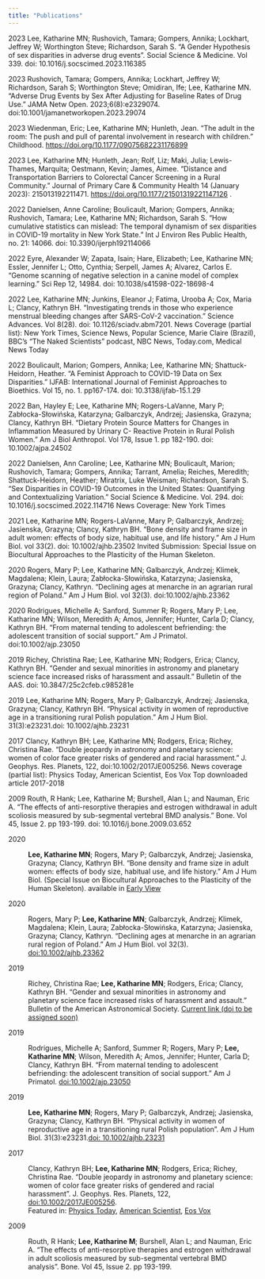 ```yaml
---
title: "Publications"
---
```


2023 Lee, Katharine MN; Rushovich, Tamara; Gompers, Annika; Lockhart, Jeffrey W; Worthington Steve; Richardson, Sarah S. “A Gender Hypothesis of sex disparities in adverse drug events”. Social Science & Medicine. Vol 339. doi: 10.1016/j.socscimed.2023.116385

2023 Rushovich, Tamara; Gompers, Annika; Lockhart, Jeffrey W; Richardson, Sarah S; Worthington Steve; Omidiran, Ife; Lee, Katharine MN. “Adverse Drug Events by Sex After Adjusting for Baseline Rates of Drug Use.” JAMA Netw Open. 2023;6(8):e2329074. doi:10.1001/jamanetworkopen.2023.29074

2023 Wiedenman, Eric; Lee, Katharine MN; Hunleth, Jean. “The adult in the room: The push and pull of parental involvement in research with children.” Childhood. <https://doi.org/10.1177/09075682231176899>

2023 Lee, Katharine MN; Hunleth, Jean; Rolf, Liz; Maki, Julia; Lewis-Thames, Marquita; Oestmann, Kevin; James, Aimee. “Distance and Transportation Barriers to Colorectal Cancer Screening in a Rural Community.” Journal of Primary Care & Community Health 14 (January 2023): 215013192211471. <https://doi.org/10.1177/21501319221147126> .

2022 Danielsen, Anne Caroline; Boulicault, Marion; Gompers, Annika; Rushovich, Tamara; Lee, Katharine MN; Richardson, Sarah S. “How cumulative statistics can mislead: The temporal dynamism of sex disparities in COVID-19 mortality in New York State.” Int J Environ Res Public Health, no. 21: 14066. doi: 10.3390/ijerph192114066

2022 Eyre, Alexander W; Zapata, Isain; Hare, Elizabeth; Lee, Katharine MN; Essler, Jennifer L; Otto, Cynthia; Serpell, James A; Alvarez, Carlos E. “Genome scanning of negative selection in a canine model of complex learning.” Sci Rep 12, 14984. doi: 10.1038/s41598-022-18698-4

2022 Lee, Katharine MN; Junkins, Eleanor J; Fatima, Urooba A; Cox, Maria L; Clancy, Kathryn BH. “Investigating trends in those who experience menstrual bleeding changes after SARS-CoV-2 vaccination.” Science Advances. Vol 8(28). doi: 10.1126/sciadv.abm7201. News Coverage (partial list): New York Times, Science News, Popular Science, Marie Claire (Brazil), BBC’s “The Naked Scientists” podcast, NBC News, Today.com, Medical News Today

2022 Boulicault, Marion; Gompers, Annika; Lee, Katharine MN; Shattuck-Heidorn, Heather. “A Feminist Approach to COVID-19 Data on Sex Disparities.” IJFAB: International Journal of Feminist Approaches to Bioethics. Vol 15, no. 1. pp167-174. doi: 10.3138/ijfab-15.1.29

2022 Ban, Hayley E; Lee, Katharine MN; Rogers-LaVanne, Mary P; Zabłocka-Słowińska, Katarzyna; Galbarczyk, Andrzej; Jasienska, Grazyna; Clancy, Kathryn BH. “Dietary Protein Source Matters for Changes in Inflammation Measured by Urinary C- Reactive Protein in Rural Polish Women.” Am J Biol Anthropol. Vol 178, Issue 1. pp 182-190. doi: 10.1002/ajpa.24502

2022 Danielsen, Ann Caroline; Lee, Katharine MN; Boulicault, Marion; Rushovich, Tamara; Gompers, Annika; Tarrant, Amelia; Reiches, Meredith; Shattuck-Heidorn, Heather; Miratrix, Luke Weisman; Richardson, Sarah S. “Sex Disparities in COVID-19 Outcomes in the United States: Quantifying and Contextualizing Variation.” Social Science & Medicine. Vol. 294. doi: 10.1016/j.socscimed.2022.114716 News Coverage: New York Times

2021 Lee, Katharine MN; Rogers-LaVanne, Mary P; Galbarczyk, Andrzej; Jasienska, Grazyna; Clancy, Kathryn BH. "Bone density and frame size in adult women: effects of body size, habitual use, and life history." Am J Hum Biol. vol 33(2). doi: 10.1002/ajhb.23502 Invited Submission: Special Issue on Biocultural Approaches to the Plasticity of the Human Skeleton.

2020 Rogers, Mary P; Lee, Katharine MN; Galbarczyk, Andrzej; Klimek, Magdalena; Klein, Laura; Zabłocka-Słowińska, Katarzyna; Jasienska, Grazyna; Clancy, Kathryn. "Declining ages at menarche in an agrarian rural region of Poland." Am J Hum Biol. vol 32(3). doi:10.1002/ajhb.23362

2020 Rodrigues, Michelle A; Sanford, Summer R; Rogers, Mary P; Lee, Katharine MN; Wilson, Meredith A; Amos, Jennifer; Hunter, Carla D; Clancy, Kathryn BH. "From maternal tending to adolescent befriending: the adolescent transition of social support." Am J Primatol. doi:10.1002/ajp.23050

2019 Richey, Christina Rae; Lee, Katharine MN; Rodgers, Erica; Clancy, Kathryn BH. "Gender and sexual minorities in astronomy and planetary science face increased risks of harassment and assault." Bulletin of the AAS. doi: 10.3847/25c2cfeb.c985281e

2019 Lee, Katharine MN; Rogers, Mary P; Galbarczyk, Andrzej; Jasienska, Grazyna; Clancy, Kathryn BH. "Physical activity in women of reproductive age in a transitioning rural Polish population." Am J Hum Biol. 31(3):e23231.doi: 10.1002/ajhb.23231

2017 Clancy, Kathryn BH; Lee, Katharine MN; Rodgers, Erica; Richey, Christina Rae. "Double jeopardy in astronomy and planetary science: women of color face greater risks of gendered and racial harassment." J. Geophys. Res. Planets, 122, doi:10.1002/2017JE005256. News coverage (partial list): Physics Today, American Scientist, Eos Vox Top downloaded article 2017-2018

2009 Routh, R Hank; Lee, Katharine M; Burshell, Alan L; and Nauman, Eric A. "The effects of anti-resorptive therapies and estrogen withdrawal in adult scoliosis measured by sub-segmental vertebral BMD analysis." Bone. Vol 45, Issue 2. pp 193-199. doi: 10.1016/j.bone.2009.03.652

2020

:   **Lee, Katharine MN**; Rogers, Mary P; Galbarczyk, Andrzej; Jasienska, Grazyna; Clancy, Kathryn BH. "Bone density and frame size in adult women: effects of body size, habitual use, and life history." Am J Hum Biol. (Special Issue on Biocultural Approaches to the Plasticity of the Human Skeleton). available in [Early View](https://doi.org/10.1002/ajhb.23502)

2020

:   Rogers, Mary P; **Lee, Katharine MN**; Galbarczyk, Andrzej; Klimek, Magdalena; Klein, Laura; Zabłocka-Słowińska, Katarzyna; Jasienska, Grazyna; Clancy, Kathryn. "Declining ages at menarche in an agrarian rural region of Poland." Am J Hum Biol. vol 32(3). [doi:10.1002/ajhb.23362](https://doi.org/10.1002/ajhb.23362)

2019

:   Richey, Christina Rae; **Lee, Katharine MN**; Rodgers, Erica; Clancy, Kathryn BH. "Gender and sexual minorities in astronomy and planetary science face increased risks of harassment and assault." Bulletin of the American Astronomical Society. [Current link (doi to be assigned soon)](https://baas.aas.org/community/gender-and-sexual-minorities-in-astronomy-and-planetary-science/)

2019

:   Rodrigues, Michelle A; Sanford, Summer R; Rogers, Mary P; **Lee, Katharine MN**; Wilson, Meredith A; Amos, Jennifer; Hunter, Carla D; Clancy, Kathryn BH. "From maternal tending to adolescent befriending: the adolescent transition of social support." Am J Primatol. [doi:10.1002/ajp.23050](https://doi.org/10.1002/ajp.23050)

2019

:   **Lee, Katharine MN**; Rogers, Mary P; Galbarczyk, Andrzej; Jasienska, Grazyna; Clancy, Kathryn BH. "Physical activity in women of reproductive age in a transitioning rural Polish population". Am J Hum Biol. 31(3):e23231.[doi: 10.1002/ajhb.23231](https://doi.org/10.1002/ajhb.23231)

2017

:   Clancy, Kathryn BH; **Lee, Katharine MN**; Rodgers, Erica; Richey, Christina Rae. "Double jeopardy in astronomy and planetary science: women of color face greater risks of gendered and racial harassment". J. Geophys. Res. Planets, 122, [doi:10.1002/2017JE005256](https://doi.org/10.1002/2017JE005256).\
    Featured in: [Physics Today](http://physicstoday.scitation.org/do/10.1063/PT.6.2.20170721a/full/), [American Scientist](https://www.americanscientist.org/article/harassment-in-science), [Eos Vox](https://eos.org/editors-vox/harassment-in-astronomy-and-planetary-science)

2009

:   Routh, R Hank; **Lee, Katharine M**; Burshell, Alan L; and Nauman, Eric A. "The effects of anti-resorptive therapies and estrogen withdrawal in adult scoliosis measured by sub-segmental vertebral BMD analysis". Bone. Vol 45, Issue 2. pp 193-199.
